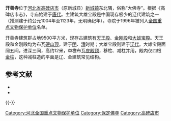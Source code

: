 {{coord|39|14|45|N|115|58|58|E|display=title|scale:10000}}
{{文物保护单位
| 级别 = 全国
| 名称 = 开善寺
| 图片 = [[File:新城开善寺.jpg|250px]]
| 编号 = 4-96
| 分类 = 古建筑
| 时代 = [[辽朝|辽]]
| 所在 = [[河北省|河北省]][[高碑店市|高碑店市]]
| 登录 = 1996年11月20日
}}
'''开善寺'''位于[[河北省|河北省]][[高碑店市|高碑店市]]（原新城县）[[新城镇_(高碑店市)|新城镇]]东北隅，俗称“大佛寺”。根据《高碑店市志》，寺庙始建于[[唐朝|唐代]]。主建筑大雄宝殿是中国现存极少的辽代建筑之一（推测建于约公元1004年至1123年，无明确纪年）。寺院于1996年被列入[[全国重点文物保护单位|全国重点文物保护单位]]名单。

开善寺建筑群占地9500平方米，现存古建筑有[[天王殿|天王殿]]、[[金刚殿|金刚殿]]和[[大雄宝殿|大雄宝殿]]。天王殿和金刚殿均为布瓦[[硬山顶|硬山顶]]，建于[[明朝|明]]、[[清朝|清]]时期；大雄宝殿则建于[[辽朝|辽代]]。大雄宝殿面阔五间，进深三间，高约12米，单檐布瓦[[庑殿顶|庑殿顶]]，移柱、减柱并用，殿内仅四根[[金柱|金柱]]，这种减柱造的平面是辽、金建筑常见结构。

== 参考文献 ==
{{Reflist}}
* {{cite web| language =| publisher =保定在线| title =保定市文物保护单位通览——开善寺| url =http://travel.0312.net/page/wenwu/zy.asp?id=358| author =| date =2007年12月4日| accessdate =2009-05-18}}{{dead link|date=2018年3月 |bot=InternetArchiveBot |fix-attempted=yes }}
* {{cite web| language =| publisher =| title =河北省高碑店：开善寺修缮完毕即将开放| url =http://www.shanzhuang.gov.cn/bsshanzhuang/ReadNews.asp?NewsID=1118| author =| date =| accessdate =2009-05-18| deadurl =yes| archiveurl =https://web.archive.org/web/20140201193755/http://www.shanzhuang.gov.cn/bsshanzhuang/ReadNews.asp?NewsID=1118| archivedate =2014-02-01}}

{{-}}
{{河北全国重点文物保护单位}}
{{中国木构建筑 (唐-宋)}}

{{DEFAULTSORT:Kai}}
[[Category:河北全国重点文物保护单位|Category:河北全国重点文物保护单位]]
[[Category:保定佛寺|Category:保定佛寺]]
[[Category:高碑店市|Category:高碑店市]]